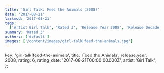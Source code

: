 ```yaml
---
title: 'Girl Talk: Feed the Animals (2008)'
date: '2017-08-21'
lastmod: '2017-08-21'
tags:
  ['Artist Girl Talk', 'Rated 3', 'Release Year 2008', 'Release Decade 2000']
summary: 'Rated 3'
authors: ['default']
images: ['/content/images/girl-talk|feed-the-animals.jpg']
---
```


  key: 'girl-talk|feed-the-animals',
  title: 'Feed the Animals',
  release_year: 2008,
  rating: 6,
  rating_date: '2017-08-21T00:00:00.000Z',
  artist: 'Girl Talk',
};

<MusicRating data={data} />
